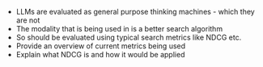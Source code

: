 * LLMs are evaluated as general purpose thinking machines - which they are not
* The modality that is being used in is a better search algorithm
* So should be evaluated using typical search metrics like NDCG etc.
* Provide an overview of current metrics being used
* Explain what NDCG is and how it would be applied